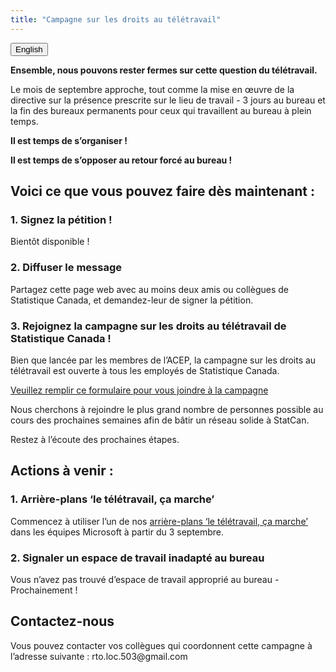 ```yaml
---
title: "Campagne sur les droits au télétravail"
---
```


<link rel="stylesheet" href=https://cdnjs.cloudflare.com/ajax/libs/font-awesome/4.7.0/css/font-awesome.min.css><button onclick="window.location = location.href.replace('en','fr');" class="btn"><i class="fa fa-language"></i> English</button>

**Ensemble, nous pouvons rester fermes sur cette question du télétravail.**

Le mois de septembre approche, tout comme la mise en œuvre de la directive sur la présence prescrite sur le lieu de travail - 3 jours au bureau et la fin des bureaux permanents pour ceux qui travaillent au bureau à plein temps. 

**Il est temps de s'organiser !**

**Il est temps de s'opposer au retour forcé au bureau !**

## Voici ce que vous pouvez faire dès maintenant :

### 1. Signez la pétition !

Bientôt disponible !

### 2. Diffuser le message

Partagez cette page web avec au moins deux amis ou collègues de Statistique Canada, et demandez-leur de signer la pétition.

### 3. Rejoignez la campagne sur les droits au télétravail de Statistique Canada !

Bien que lancée par les membres de l'ACEP, la campagne sur les droits au télétravail est ouverte à tous les employés de Statistique Canada.

[Veuillez remplir ce formulaire pour vous joindre à la campagne](https://docs.google.com/forms/d/e/1FAIpQLScDAxDiH4Hb1j4zuykaBMIzBHtGuhvjCXEn0jVbRPrMXxaDGQ/viewform?usp=sf_link)

Nous cherchons à rejoindre le plus grand nombre de personnes possible au cours des prochaines semaines afin de bâtir un réseau solide à StatCan. 

Restez à l’écoute des prochaines étapes.

## Actions à venir :

### 1. Arrière-plans 'le télétravail, ça marche'

Commencez à utiliser l'un de nos [arrière-plans 'le télétravail, ça marche'](bkgrd_fr.qmd) dans les équipes Microsoft à partir du 3 septembre.

### 2.  Signaler un espace de travail inadapté au bureau

Vous n'avez pas trouvé d'espace de travail approprié au bureau - Prochainement !

## Contactez-nous

Vous pouvez contacter vos collègues qui coordonnent cette campagne à l'adresse suivante : rto.loc.503@gmail.com